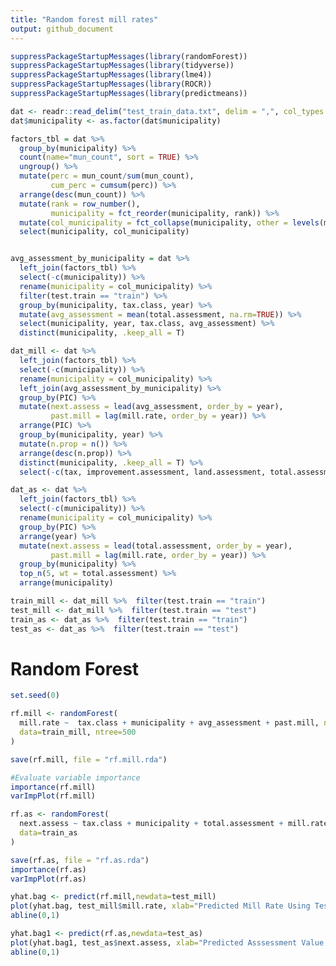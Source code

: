 ```yaml
---
title: "Random forest mill rates"
output: github_document
---
```


```r
suppressPackageStartupMessages(library(randomForest))
suppressPackageStartupMessages(library(tidyverse))
suppressPackageStartupMessages(library(lme4))
suppressPackageStartupMessages(library(ROCR))
suppressPackageStartupMessages(library(predictmeans))
```

```r
dat <- readr::read_delim("test_train_data.txt", delim = ",", col_types = "ciccdddddc")
dat$municipality <- as.factor(dat$municipality)

factors_tbl = dat %>% 
  group_by(municipality) %>% 
  count(name="mun_count", sort = TRUE) %>% 
  ungroup() %>% 
  mutate(perc = mun_count/sum(mun_count),
         cum_perc = cumsum(perc)) %>% 
  arrange(desc(mun_count)) %>% 
  mutate(rank = row_number(),
         municipality = fct_reorder(municipality, rank)) %>% 
  mutate(col_municipality = fct_collapse(municipality, other = levels(municipality)[-c(1:52)])) %>% 
  select(municipality, col_municipality)


avg_assessment_by_municipality = dat %>% 
  left_join(factors_tbl) %>% 
  select(-c(municipality)) %>% 
  rename(municipality = col_municipality) %>% 
  filter(test.train == "train") %>% 
  group_by(municipality, tax.class, year) %>% 
  mutate(avg_assessment = mean(total.assessment, na.rm=TRUE)) %>% 
  select(municipality, year, tax.class, avg_assessment) %>% 
  distinct(municipality, .keep_all = T)

dat_mill <- dat %>% 
  left_join(factors_tbl) %>% 
  select(-c(municipality)) %>% 
  rename(municipality = col_municipality) %>% 
  left_join(avg_assessment_by_municipality) %>% 
  group_by(PIC) %>% 
  mutate(next.assess = lead(avg_assessment, order_by = year),
         past.mill = lag(mill.rate, order_by = year)) %>%
  arrange(PIC) %>% 
  group_by(municipality, year) %>% 
  mutate(n.prop = n()) %>% 
  arrange(desc(n.prop)) %>% 
  distinct(municipality, .keep_all = T) %>% 
  select(-c(tax, improvement.assessment, land.assessment, total.assessment))

dat_as <- dat %>% 
  left_join(factors_tbl) %>% 
  select(-c(municipality)) %>% 
  rename(municipality = col_municipality) %>% 
  group_by(PIC) %>% 
  arrange(year) %>% 
  mutate(next.assess = lead(total.assessment, order_by = year),
         past.mill = lag(mill.rate, order_by = year)) %>% 
  group_by(municipality) %>% 
  top_n(5, wt = total.assessment) %>% 
  arrange(municipality)

train_mill <- dat_mill %>%  filter(test.train == "train")
test_mill <- dat_mill %>%  filter(test.train == "test")
train_as <- dat_as %>%  filter(test.train == "train")
test_as <- dat_as %>%  filter(test.train == "test")
```

# Random Forest
```r
set.seed(0)

rf.mill <- randomForest(
  mill.rate ~  tax.class + municipality + avg_assessment + past.mill, na.action = na.omit, mtry = 4,
  data=train_mill, ntree=500
)

save(rf.mill, file = "rf.mill.rda")

#Evaluate variable importance
importance(rf.mill)
varImpPlot(rf.mill)

rf.as <- randomForest(
  next.assess ~ tax.class + municipality + total.assessment + mill.rate, na.action = na.omit,mtry = 4,
  data=train_as
)

save(rf.as, file = "rf.as.rda")
importance(rf.as)
varImpPlot(rf.as)

yhat.bag <- predict(rf.mill,newdata=test_mill)
plot(yhat.bag, test_mill$mill.rate, xlab="Predicted Mill Rate Using Test Set", ylab="Actual Mill Rate")
abline(0,1)

yhat.bag1 <- predict(rf.as,newdata=test_as)
plot(yhat.bag1, test_as$next.assess, xlab="Predicted Asssessment Value Using Test Set", ylab="Actual Assessment Value")
abline(0,1)
```
